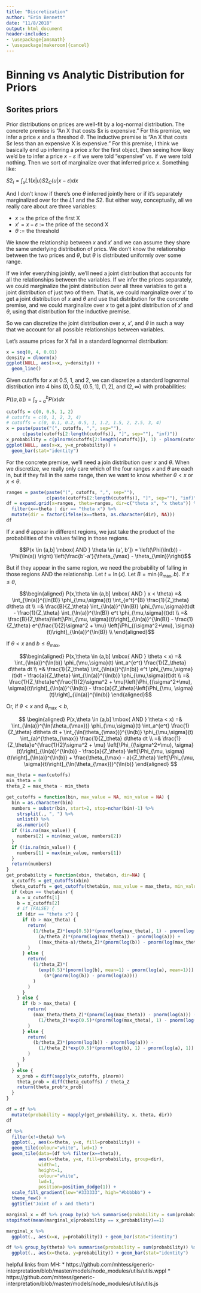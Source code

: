 ```yaml
---
title: "Discretization"
author: "Erin Bennett"
date: "11/8/2018"
output: html_document
header-includes:
- \usepackage{amsmath}
- \usepackage[makeroom]{cancel}
---
```


# Binning vs Analytic Distribution for Priors

## Sorites priors

Prior distributions on prices are well-fit by a log-normal distribution.
The concrete premise is "An X that costs \$$x$ is expensive."
For this premise, we infer a price $x$ and a threshod $\theta$.
The inductive premise is "An X that costs \$$\varepsilon$ less than an expensive X is expensive."
For this premise, I think we basically end up inferring a price $x$ for the first object, then seeing how likey we'd be to infer a price $x-\varepsilon$ if we were told "expensive" vs. if we were told nothing. Then we sort of marginalize over that inferred price $x$. Something like:

$S2_I = \int_x L1(x | u)S2_C(u|x-\varepsilon)dx$

And I don't know if there's one $\theta$ inferred jointly here or if it's separately marginalized over for the $L1$ and the $S2$. But either way, conceptually, all we really care about are three variables:

* $x$ := the price of the first X
* $x' = x-\varepsilon$ := the price of the second X
* $\theta$ := the threshold

We know the relationship between $x$ and $x'$ and we can assume they share the same underlying distribution of prics.
We don't know the relationship between the two prices and $\theta$, but $\theta$ is distributed uniformly over some range.

If we infer everything jointly, we'll need a joint distribution that accounts for all the relationships between the variables.
If we infer the prices separately, we could marginalize the joint distribution over all three variables to get a joint distribution of just two of them.
That is, we could marginalize over $x'$ to get a joint distribution of $x$ and $\theta$ and use that distribution for the concrete premise, and we could marginalize over $x$ to get a joint distribution of $x'$ and $\theta$, using that distribution for the inductive premise.

So we can discretize the joint distribution over $x$, $x'$, and $\theta$ in such a way that we account for all possible relationships between variables.

Let's assume prices for X fall in a standard lognormal distribution:

```r
x = seq(0, 4, 0.01)
density = dlnorm(x)
ggplot(NULL, aes(x=x, y=density)) +
  geom_line()
```

Given cutoffs for $x$ at 0.5, 1, and 2, we can discretize a standard lognormal distribution into 4 bins $(0,0.5]$, $(0.5, 1]$, $(1, 2]$, and $(2, \infty)$ with probabilities:

$P((a,b]) =\int_{x=a}^b P(x) dx$

```r
cutoffs = c(0, 0.5, 1, 2)
# cutoffs = c(0, 1, 2, 3, 4)
# cutoffs = c(0, 0.1, 0.2, 0.5, 1, 1.2, 1.5, 2, 2.5, 3, 4)
x = paste(paste("(", cutoffs, ",", sep=""),
      c(paste(cutoffs[2:length(cutoffs)], "]", sep=""), "inf)"))
x_probability = c(plnorm(cutoffs[2:length(cutoffs)]), 1) - plnorm(cutoffs)
ggplot(NULL, aes(x=x, y=x_probability)) +
  geom_bar(stat="identity")
```

For the concrete premise, we'll need a join distribution over $x$ and $\theta$.
When we discretize, we really only care which of the four ranges $x$ and $\theta$ are each in, but if they fall in the same range, then we want to know whether $\theta < x$ or $x \leq \theta$.

```r
ranges = paste(paste("(", cutoffs, ",", sep=""),
               c(paste(cutoffs[2:length(cutoffs)], "]", sep=""), "inf)"))
df = expand.grid(x=ranges, theta=ranges, dir=c("theta x", "x theta")) %>%
  filter(x==theta | dir == "theta x") %>%
  mutate(dir = factor(ifelse(x==theta, as.character(dir), NA)))
df
```

If $x$ and $\theta$ appear in different regions, we just take the product of the probabilities of the values falling in those regions.

$$P(x \in (a,b] \mbox{ AND } \theta \in (a', b']) =
\left(\Phi(\ln(b)) - \Phi(\ln(a)) \right)
\left(\frac{b'-a'}{\theta_{\max} - \theta_{\min}}\right)$$

But if they appear in the same region, we need the probability of falling in those regions AND the relationship. Let $t = \ln(x)$. Let $B = \min(\theta_{\max}, b)$. If $x \leq \theta$,

$$\begin{aligned}
P(x,\theta \in (a,b] \mbox{ AND } x < \theta)
  =& \int_{\ln(a)}^{\ln(B)} \phi_{\mu,\sigma}(t)
    \int_{e^t}^{B} \frac{1}{Z_\theta} d\theta dt \\
  =& \frac{B}{Z_\theta} \int_{\ln(a)}^{\ln(B)} \phi_{\mu,\sigma}(t)dt -
    \frac{1}{Z_\theta} \int_{\ln(a)}^{\ln(B)} e^t \phi_{\mu,\sigma}(t)dt \\
  =& \frac{B}{Z_\theta}\left[\Phi_{\mu, \sigma}(t)\right]_{\ln(a)}^{\ln(B)} -
    \frac{1}{Z_\theta} e^{\frac{1}{2}\sigma^2 + \mu}
    \left[\Phi_{(\sigma^2+\mu), \sigma}(t)\right]_{\ln(a)}^{\ln(B)}  \\
\end{aligned}$$

If $\theta<x$ and $b \leq \theta_{\max}$,

$$\begin{aligned}
P(x,\theta \in (a,b] \mbox{ AND } \theta < x)
  =& \int_{\ln(a)}^{\ln(b)} \phi_{\mu,\sigma}(t)
    \int_a^{e^t} \frac{1}{Z_\theta} d\theta dt \\
  =& \frac{1}{Z_\theta} \int_{\ln(a)}^{\ln(b)} e^t \phi_{\mu,\sigma}(t)dt -
    \frac{a}{Z_\theta} \int_{\ln(a)}^{\ln(b)} \phi_{\mu,\sigma}(t)dt \\
  =& \frac{1}{Z_\theta}e^{\frac{1}{2}\sigma^2 + \mu}\left[\Phi_{(\sigma^2+\mu), \sigma}(t)\right]_{\ln(a)}^{\ln(b)} - \frac{a}{Z_\theta}\left[\Phi_{\mu, \sigma}(t)\right]_{\ln(a)}^{\ln(b)}
\end{aligned}$$

Or, if $\theta<x$ and $\theta_{\max} < b$,

$$
\begin{aligned}
P(x,\theta \in (a,b] \mbox{ AND } \theta < x)
  =& \int_{\ln(a)}^{\ln(\theta_{\max})} \phi_{\mu,\sigma}(t)
    \int_a^{e^t} \frac{1}{Z_\theta} d\theta dt + 
    \int_{\ln(\theta_{\max})}^{\ln(b)} \phi_{\mu,\sigma}(t)
    \int_{a}^{\theta_{\max}} \frac{1}{Z_\theta} d\theta dt \\
  =& \frac{1}{Z_\theta}e^{\frac{1}{2}\sigma^2 + \mu}
    \left[\Phi_{(\sigma^2+\mu), \sigma}(t)\right]_{\ln(a)}^{\ln(b)} -
    \frac{a}{Z_\theta}
    \left[\Phi_{\mu, \sigma}(t)\right]_{\ln(a)}^{\ln(b)} + 
    \frac{\theta_{\max} - a}{Z_\theta}
    \left[\Phi_{\mu, \sigma}(t)\right]_{\ln(\theta_{\max})}^{\ln(b)}
\end{aligned}
$$

```r
max_theta = max(cutoffs)
min_theta = 0
theta_Z = max_theta - min_theta

get_cutoffs = function(bin, max_value = NA, min_value = NA) {
  bin = as.character(bin)
  numbers = substr(bin, start=2, stop=nchar(bin)-1) %>%
    strsplit(., ", ") %>%
    unlist() %>%
    as.numeric()
  if (!is.na(max_value)) {
    numbers[2] = min(max_value, numbers[2])
  }
  if (!is.na(min_value)) {
    numbers[1] = max(min_value, numbers[1])
  }
  return(numbers)
}
get_probability = function(xbin, thetabin, dir=NA) {
  x_cutoffs = get_cutoffs(xbin)
  theta_cutoffs = get_cutoffs(thetabin, max_value = max_theta, min_value = min_theta)
  if (xbin == thetabin) {
    a = x_cutoffs[1]
    b = x_cutoffs[2]
    # if (FALSE) {
    if (dir == "theta x") {
      if (b > max_theta) {
        return(
          (1/theta_Z)*(exp(0.5))*(pnorm(log(max_theta), 1) - pnorm(log(a), 1)) -
            (a/theta_Z)*(pnorm(log(max_theta)) - pnorm(log(a))) +
            ((max_theta-a)/theta_Z)*(pnorm(log(b)) - pnorm(log(max_theta)))
        )
      } else {
        return(
          (1/theta_Z)*(
            (exp(0.5)*(pnorm(log(b), mean=1) - pnorm(log(a), mean=1))) -
              (a*(pnorm(log(b)) - pnorm(log(a))))
          )
        )
      }
    } else {
      if (b > max_theta) {
        return(
          (max_theta/theta_Z)*(pnorm(log(max_theta)) - pnorm(log(a))) -
            (1/theta_Z)*exp(0.5)*(pnorm(log(max_theta), 1) - pnorm(log(a), 1))
        )
      } else {
        return(
          (b/theta_Z)*(pnorm(log(b)) - pnorm(log(a))) -
            (1/theta_Z)*exp(0.5)*(pnorm(log(b), 1) - pnorm(log(a), 1))
        )
      }
    }
  } else {
    x_prob = diff(sapply(x_cutoffs, plnorm))
    theta_prob = diff(theta_cutoffs) / theta_Z
    return(theta_prob*x_prob)
  }
}

df = df %>%
  mutate(probability = mapply(get_probability, x, theta, dir))
df
```

```r
df %>%
  filter(x!=theta) %>%
  ggplot(., aes(x=theta, y=x, fill=probability)) +
  geom_tile(colour="white", lwd=1) +
  geom_tile(data=(df %>% filter(x==theta)),
            aes(x=theta, y=x, fill=probability, group=dir),
            width=1,
            height=1,
            colour="white",
            lwd=1,
            position=position_dodge(1)) +
  scale_fill_gradient(low="#333333", high="#bbbbbb") +
  theme_few() +
  ggtitle("Joint of x and theta")
```
```r
marginal_x = df %>% group_by(x) %>% summarise(probability = sum(probability))
stopifnot(mean(marginal_x$probability == x_probability)==1)
```

```r
marginal_x %>%
  ggplot(., aes(x=x, y=probability)) + geom_bar(stat="identity")
```

```r
df %>% group_by(theta) %>% summarise(probability = sum(probability)) %>%
  ggplot(., aes(x=theta, y=probability)) + geom_bar(stat="identity")
```



helpful links from MH:
* https://github.com/mhtess/generic-interpretation/blob/master/models/node_modules/utils/utils.wppl
* https://github.com/mhtess/generic-interpretation/blob/master/models/node_modules/utils/utils.js
